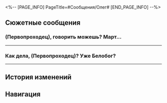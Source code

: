 <%-- [PAGE_INFO]
PageTitle=#Сообщения/Олег#
[END_PAGE_INFO] --%>
{{Сообщение Инфобокс
|id          = 12
|Изображение = НИП Олег Иконка.png
|Тип         = НИП
|Отправитель = Олег
|ПодписьСоо  = Как в старые дни.
|Фракция     = Ярило-VI
}}

==Сюжетные сообщения==
===(Первопроходец), говорить можешь? Март...===
{{Сообщения
|условие_получения = 
|текст =
:'''Олег:''' (Первопроходец), говорить можешь? Март 7 подарила мне этот гаджет, а потом учила меня полдня - в старости так трудно осваивать новое! Теперь я чуть-чуть могу им пользоваться. Очень удобно иметь возможность общаться без необходимости встречаться лично, ха-ха.
:{Выбор} Ты быстро учишься.
::'''(Первопроходец):''' Ты быстро учишься.
::'''Олег:''' Спасибо за комплимент, (Первопроходец). Давай перейдём к делу.
:{Выбор} У тебя какое-то дело ко мне, шеф?
::'''(Первопроходец):''' У тебя какое-то дело ко мне, шеф?
::'''Олег:''' Ха-ха-ха, почему ты тоже теперь обращаешься ко мне так? Ладно, давай к делу.
:'''Олег:''' Я слышал, что Наташа не спала несколько дней подряд, ухаживая за пациентами. Она опора Подземья. Если она не выдержит, нам всем конец. (Первопроходец), я знаю, что ты только что очень {{MC|ж=помогла|м=помог}} ей, но не {{MC|ж=могла|м=мог}} бы ты вернуться и посмотреть, как она себя чувствует?
:{Выбор} Хорошо, уже иду.
::'''(Первопроходец):''' Хорошо, уже иду.
::'''Олег:''' С первой нашей встречи я чувствовал, что на тебя можно положиться. Похоже, я был прав. Что ж, буду рад тебя видеть.
:{Выбор} Она справится, всё будет хорошо.
::'''(Первопроходец):''' Она справится, всё будет хорошо.
::'''Олег:''' Ха-ха, ты и {{MC|ж=сама|м=сам}} видишь, она трудолюбива. Но лишняя пара рук не помешает. Спасибо тебе.
<!--;{Принятая миссия: Происхождение лекарства}-->
}}
----

===Как дела, (Первопроходец)? Уже {{MC|ж=покинула|м=покинул}} Белобог?===
{{Сообщения
|условие_получения = 
|текст =
:'''Олег:''' Как дела, (Первопроходец)? Уже {{MC|ж=покинула|м=покинул}} Белобог?
:{Выбор} Мы ещё тут задержимся.
::'''(Первопроходец):''' Мы ещё тут задержимся.
::'''Олег:''' Отлично! Мне требуется твоя помощь.
:{Выбор} Скоро отправляемся.
::'''(Первопроходец):''' Скоро отправляемся.
::'''Олег:''' Вот как. Тогда не буду тебя беспокоить.
::{Выбор} Выкладывай.
:::'''(Первопроходец):''' Выкладывай.
::{Выбор} Договаривай уже...
:::'''(Первопроходец):''' Договаривай уже...
::'''Олег:''' Скажу честно, мне требуется твоя помощь.
:'''Олег:''' Я в Надмирье совсем недавно, ещё не успел пригреть себе местечко, а Среброгривые Стражи уже спешат заполучить меня в качестве своего советника.
:'''Олег:''' Вы только разобрались со Стеллароном, а эти нетерпеливые дураки уже пытаются начать контрнаступление на Фрагментум.
:'''Олег:''' Но если уж речь о Фрагментуме, думаю, эксперта лучше тебя не найти.
:{Выбор} Опять сражаться?
::'''(Первопроходец):''' Опять сражаться?
::'''Олег:''' Ха-ха, вроде того.
:{Выбор} Фрагментум - мой дом.
::'''(Первопроходец):''' Фрагментум - мой дом.
::'''Олег:''' Ха-ха, отличный настрой.
:'''Олег:''' Если планируешь присоединиться к наступлению, отыщи офицера связи по имени Уильям в Запретной зоне Среброгривых Стражей.
:'''Олег:''' Фрагментум, который они хотели очистить, называется Коридором исчезающего эха. Пугающее название, да? Хотя для тебя это должно быть проще простого.
<!--;{Принятая миссия: Око за око}-->
}}
----

==История изменений==
{{История изменений|2.7}}

==Навигация==
{{Сообщения Навбокс}}
